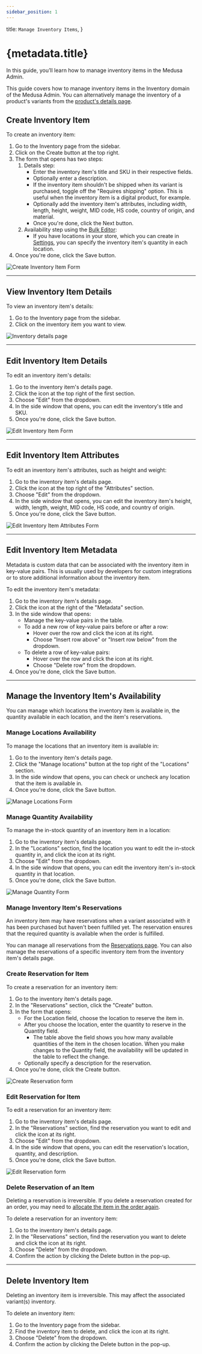 ```yaml
---
sidebar_position: 1
---
```



  title: `Manage Inventory Items`,
}

# {metadata.title}

In this guide, you’ll learn how to manage inventory items in the Medusa Admin.

<Note>

This guide covers how to manage inventory items in the Inventory domain of the Medusa Admin. You can alternatively manage the inventory of a product's variants from the [product's details page](../../products/variants/page.mdx#manage-product-variant-inventory).

</Note>

## Create Inventory Item

To create an inventory item:

1. Go to the Inventory page from the sidebar.
2. Click on the Create button at the top right.
3. The form that opens has two steps:
    1. Details step:
        - Enter the inventory item's title and SKU in their respective fields.
        - Optionally enter a description.
        - If the inventory item shouldn't be shipped when its variant is purchased, toggle off the "Requires shipping" option. This is useful when the inventory item is a digital product, for example.
        - Optionally add the inventory item's attributes, including width, length, height, weight, MID code, HS code, country of origin, and material.
        - Once you're done, click the Next button.
    2. Availability step using the [Bulk Editor](../../tips/bulk-editor/page.mdx):
        - If you have locations in your store, which you can create in [Settings](../../settings/locations/page.mdx), you can specify the inventory item's quantity in each location.
4. Once you're done, click the Save button.

![Create Inventory Item Form](https://res.cloudinary.com/dza7lstvk/image/upload/v1739882517/User%20Guide/Screenshot_2025-02-18_at_2.39.03_PM_jsfp3d.png)

---

## View Inventory Item Details

To view an inventory item's details:

1. Go to the Inventory page from the sidebar.
2. Click on the inventory item you want to view.

![Inventory details page](https://res.cloudinary.com/dza7lstvk/image/upload/v1739882587/User%20Guide/Screenshot_2025-02-18_at_2.42.57_PM_dkxudi.png)

---

## Edit Inventory Item Details

To edit an inventory item's details:

1. Go to the inventory item's details page.
2. Click the <InlineIcon Icon={EllipsisHorizontal} alt="three-dots" /> icon at the top right of the first section.
3. Choose "Edit" from the dropdown.
4. In the side window that opens, you can edit the inventory's title and SKU.
5. Once you're done, click the Save button.

![Edit Inventory Item Form](https://res.cloudinary.com/dza7lstvk/image/upload/v1739882721/User%20Guide/Screenshot_2025-02-18_at_2.45.12_PM_scijta.png)

---

## Edit Inventory Item Attributes

To edit an inventory item's attributes, such as height and weight:

1. Go to the inventory item's details page.
2. Click the <InlineIcon Icon={EllipsisHorizontal} alt="three-dots" /> icon at the top right of the "Attributes" section.
3. Choose "Edit" from the dropdown.
4. In the side window that opens, you can edit the inventory item's height, width, length, weight, MID code, HS code, and country of origin.
5. Once you're done, click the Save button.

![Edit Inventory Item Attributes Form](https://res.cloudinary.com/dza7lstvk/image/upload/v1739882880/User%20Guide/Screenshot_2025-02-18_at_2.47.49_PM_uxlvkb.png)

---

## Edit Inventory Item Metadata

Metadata is custom data that can be associated with the inventory item in key-value pairs. This is usually used by developers for custom integrations or to store additional information about the inventory item.

To edit the inventory item's metadata:

1. Go to the inventory item's details page.
2. Click the <InlineIcon Icon={ArrowUpRightOnBox} alt="arrow" /> icon at the right of the "Metadata" section.
3. In the side window that opens:
    - Manage the key-value pairs in the table.
    - To add a new row of key-value pairs before or after a row:
        - Hover over the row and click the <InlineIcon Icon={EllipsisVertical} alt="three-dots" /> icon at its right.
        - Choose "Insert row above" or "Insert row below" from the dropdown.
    - To delete a row of key-value pairs:
        - Hover over the row and click the <InlineIcon Icon={EllipsisVertical} alt="three-dots" /> icon at its right.
        - Choose "Delete row" from the dropdown.
4. Once you're done, click the Save button.

---

## Manage the Inventory Item's Availability

You can manage which locations the inventory item is available in, the quantity available in each location, and the item's reservations.

### Manage Locations Availability

To manage the locations that an inventory item is available in:

1. Go to the inventory item's details page.
2. Click the "Manage locations" button at the top right of the "Locations" section.
3. In the side window that opens, you can check or uncheck any location that the item is available in.
4. Once you're done, click the Save button.

![Manage Locations Form](https://res.cloudinary.com/dza7lstvk/image/upload/v1739883050/User%20Guide/Screenshot_2025-02-18_at_2.50.41_PM_zxtz8k.png)

### Manage Quantity Availability

To manage the in-stock quantity of an inventory item in a location:

1. Go to the inventory item's details page.
2. In the "Locations" section, find the location you want to edit the in-stock quantity in, and click the <InlineIcon Icon={EllipsisHorizontal} alt="three-dots" /> icon at its right.
3. Choose "Edit" from the dropdown.
4. In the side window that opens, you can edit the inventory item's in-stock quantity in that location.
5. Once you're done, click the Save button.

![Manage Quantity Form](https://res.cloudinary.com/dza7lstvk/image/upload/v1739883219/User%20Guide/Screenshot_2025-02-18_at_2.52.33_PM_jvax7o.png)

### Manage Inventory Item's Reservations

An inventory item may have reservations when a variant associated with it has been purchased but haven't been fulfilled yet. The reservation ensures that the required quantity is available when the order is fulfilled.

You can manage all reservations from the [Reservations page](../reservations/page.mdx). You can also manage the reservations of a specific inventory item from the inventory item's details page.

### Create Reservation for Item

To create a reservation for an inventory item:

1. Go to the inventory item's details page.
2. In the "Reservations" section, click the "Create" button.
3. In the form that opens:
    - For the Location field, choose the location to reserve the item in.
    - After you choose the location, enter the quantity to reserve in the Quantity field.
        - The table above the field shows you how many available quantities of the item in the chosen location. When you make changes to the Quantity field, the availability will be updated in the table to reflect the change.
    - Optionally specify a description for the reservation.
4. Once you're done, click the Create button.

![Create Reservation form](https://res.cloudinary.com/dza7lstvk/image/upload/v1739884917/User%20Guide/Screenshot_2025-02-18_at_2.58.41_PM_d8tgpb.png)

### Edit Reservation for Item

To edit a reservation for an inventory item:

1. Go to the inventory item's details page.
2. In the "Reservations" section, find the reservation you want to edit and click the <InlineIcon Icon={EllipsisHorizontal} alt="three-dots" /> icon at its right.
3. Choose "Edit" from the dropdown.
4. In the side window that opens, you can edit the reservation's location, quantity, and description.
5. Once you're done, click the Save button.

![Edit Reservation form](https://res.cloudinary.com/dza7lstvk/image/upload/v1739884918/User%20Guide/Screenshot_2025-02-18_at_3.21.36_PM_vjp0eo.png)

### Delete Reservation of an Item

<Note type="warning">

Deleting a reservation is irreversible. If you delete a reservation created for an order, you may need to [allocate the item in the order again](../../orders/manage/page.mdx#allocate-order-items-manually).

</Note>

To delete a reservation for an inventory item:

1. Go to the inventory item's details page.
2. In the "Reservations" section, find the reservation you want to delete and click the <InlineIcon Icon={EllipsisHorizontal} alt="three-dots" /> icon at its right.
3. Choose "Delete" from the dropdown.
4. Confirm the action by clicking the Delete button in the pop-up.

---

## Delete Inventory Item

<Note type="warning">

Deleting an inventory item is irreversible. This may affect the associated variant(s) inventory.

</Note>

To delete an inventory item:

1. Go to the Inventory page from the sidebar.
2. Find the inventory item to delete, and click the <InlineIcon Icon={EllipsisHorizontal} alt="three-dots" /> icon at its right.
3. Choose "Delete" from the dropdown.
4. Confirm the action by clicking the Delete button in the pop-up.
